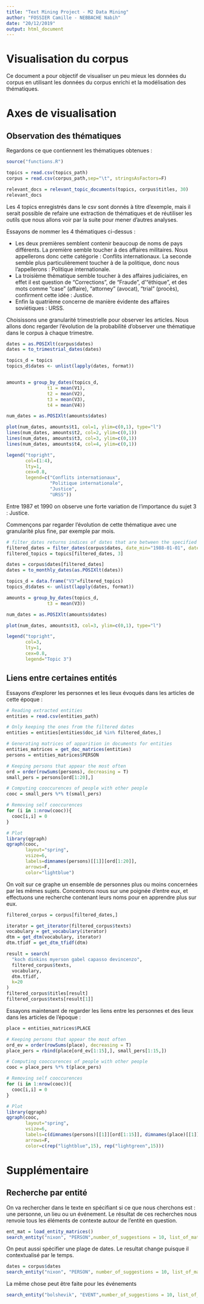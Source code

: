 ```yaml
---
title: "Text Mining Project - M2 Data Mining"
author: "FOSSIER Camille - NEBBACHE Nabih"
date: "20/12/2019"
output: html_document
---
```


# Visualisation du corpus

Ce document a pour objectif de visualiser un peu mieux les données du corpus en
utilisant les données du corpus enrichi et la modélisation des thématiques.

# Axes de visualisation

## Observation des thématiques

Regardons ce que contiennent les thématiques obtenues :

```r
source("functions.R")

topics = read.csv(topics_path)
corpus = read.csv(corpus_path,sep="\t", stringsAsFactors=F)

relevant_docs = relevant_topic_documents(topics, corpus$titles, 30)
relevant_docs
```

Les 4 topics enregistrés dans le csv sont donnés à titre d'exemple, mais il serait possible de refaire une extraction de thématiques
et de réutiliser les outils que nous allons voir par la suite pour mener d'autres analyses.

Essayons de nommer les 4 thématiques ci-dessus :

- Les deux premières semblent contenir beaucoup de noms de pays différents. La première semble toucher à des affaires militaires. Nous appellerons donc cette catégorie : Conflits internationaux. La seconde semble plus particulièrement toucher à de la politique, donc nous l'appellerons : Politique internationale.
- La troisième thématique semble toucher à des affaires judiciaires, en effet il est question de "Corrections", de "Fraude", d'"éthique",
et des mots comme "case" (affaire), "attorney" (avocat), "trial" (procès), confirment cette idée : Justice.
- Enfin la quatrième concerne de manière évidente des affaires soviétiques : URSS.

Choisissons une granularité trimestrielle pour observer les articles. Nous allons donc regarder l'évolution de la
probabilité d'observer une thématique dans le corpus à chaque trimestre. 

```r
dates = as.POSIXlt(corpus$dates)
dates = to_trimestrial_dates(dates)

topics_d = topics
topics_d$dates <- unlist(lapply(dates, format))


amounts = group_by_dates(topics_d,
               t1 = mean(V1),
               t2 = mean(V2),
               t3 = mean(V3),
               t4 = mean(V4))

num_dates = as.POSIXlt(amounts$dates)

plot(num_dates, amounts$t1, col=1, ylim=c(0,1), type="l")
lines(num_dates, amounts$t2, col=2, ylim=c(0,1))
lines(num_dates, amounts$t3, col=3, ylim=c(0,1))
lines(num_dates, amounts$t4, col=4, ylim=c(0,1))

legend("topright",
       col=(1:4),
       lty=1,
       cex=0.8,
       legend=c("Conflits internationaux",
                "Politique internationale",
                "Justice",
                "URSS"))

```

Entre 1987 et 1990 on observe une forte variation de l'importance du sujet 3 : Justice.

Commençons par regarder l'évolution de cette thématique avec une granularité plus fine, par exemple par mois.

```r
# filter_dates returns indices of dates that are between the specified range
filtered_dates = filter_dates(corpus$dates, date_min="1988-01-01", date_max="1990-01-01")
filtered_topics = topics[filtered_dates, 3]

dates = corpus$dates[filtered_dates]
dates = to_monthly_dates(as.POSIXlt(dates))

topics_d = data.frame("V3"=filtered_topics)
topics_d$dates <- unlist(lapply(dates, format))

amounts = group_by_dates(topics_d,
               t3 = mean(V3))

num_dates = as.POSIXlt(amounts$dates)

plot(num_dates, amounts$t3, col=3, ylim=c(0,1), type="l")

legend("topright",
       col=3,
       lty=1,
       cex=0.8,
       legend="Topic 3")

```

## Liens entre certaines entités

Essayons d'explorer les personnes et les lieux évoqués dans les articles de cette époque :

```r
# Reading extracted entities
entities = read.csv(entities_path)

# Only keeping the ones from the filtered dates
entities = entities[entities$doc_id %in% filtered_dates,]

# Generating matrices of apparition in documents for entities
entities_matrices = get_doc_matrices(entities)
persons = entities_matrices$PERSON

# Keeping persons that appear the most often
ord = order(rowSums(persons), decreasing = T)
small_pers = persons[ord[1:20],]

# Computing cooccurences of people with other people
cooc = small_pers %*% t(small_pers)

# Removing self cooccurences
for (i in 1:nrow(cooc)){
  cooc[i,i] = 0
}

# Plot
library(qgraph)
qgraph(cooc,
       layout="spring",
       vsize=6,
       labels=dimnames(persons)[[1]][ord[1:20]],
       arrows=F,
       color="lightblue")

```

On voit sur ce graphe un ensemble de personnes plus ou moins concernées par les mêmes sujets.
Concentrons nous sur une poignée d'entre eux, et effectuons une recherche contenant leurs noms pour en apprendre plus sur eux.

```r
filtered_corpus = corpus[filtered_dates,]

iterator = get_iterator(filtered_corpus$texts)
vocabulary = get_vocabulary(iterator)
dtm = get_dtm(vocabulary, iterator)
dtm.tfidf = get_dtm_tfidf(dtm)

result = search(
  "koch dinkins myerson gabel capasso devincenzo",
  filtered_corpus$texts,
  vocabulary,
  dtm.tfidf,
  k=20
)
filtered_corpus$titles[result]
filtered_corpus$texts[result[1]]
```

Essayons maintenant de regarder les liens entre les personnes et des lieux dans les articles de l'époque :

```r
place = entities_matrices$PLACE

# Keeping persons that appear the most often
ord_ev = order(rowSums(place), decreasing = T)
place_pers = rbind(place[ord_ev[1:15],], small_pers[1:15,])

# Computing cooccurences of people with other people
cooc = place_pers %*% t(place_pers)

# Removing self cooccurences
for (i in 1:nrow(cooc)){
  cooc[i,i] = 0
}

# Plot
library(qgraph)
qgraph(cooc,
       layout="spring",
       vsize=6,
       labels=c(dimnames(persons)[[1]][ord[1:15]], dimnames(place)[[1]][ord_ev[1:15]]),
       arrows=F,
       color=c(rep("lightblue",15), rep("lightgreen",15)))
```

# Supplémentaire

## Recherche par entité

On va rechercher dans le texte en spécifiant si ce que nous cherchons est : une personne, un lieu ou un événement.
Le résultat de ces recherches nous renvoie tous les éléments de contexte autour de l'entité en question.

```r
ent_mat = load_entity_matrices()
search_entity("nixon", "PERSON",number_of_suggestions = 10, list_of_matrices = ent_mat)

```
On peut aussi spécifier une plage de dates. Le resultat change puisque il contextualisé par le temps.

```r
dates = corpus$dates
search_entity("nixon", "PERSON", number_of_suggestions = 10, list_of_matrices = ent_mat,list_of_dates = dates, date_min = "1991-01-01", date_max = "1999-01-01"  )
```

La même chose peut être faite pour les événements 
```r
search_entity("bolshevik", "EVENT",number_of_suggestions = 10, list_of_matrices = ent_mat)

```


